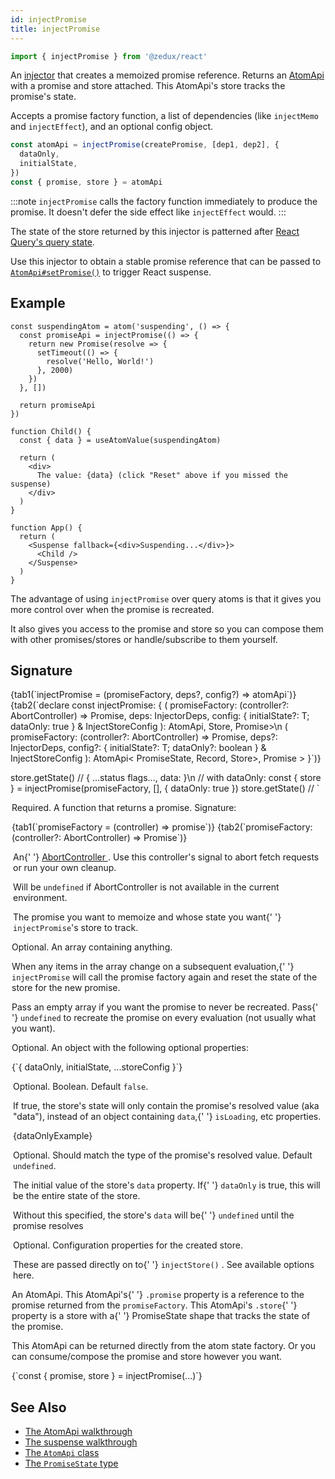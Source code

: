 ```yaml
---
id: injectPromise
title: injectPromise
---
```



```ts
import { injectPromise } from '@zedux/react'
```

An [injector](../glossary#injector) that creates a memoized promise reference. Returns an [AtomApi](../classes/AtomApi) with a promise and store attached. This AtomApi's store tracks the promise's state.

Accepts a promise factory function, a list of dependencies (like `injectMemo` and `injectEffect`), and an optional config object.

```ts
const atomApi = injectPromise(createPromise, [dep1, dep2], {
  dataOnly,
  initialState,
})
const { promise, store } = atomApi
```

:::note
`injectPromise` calls the factory function immediately to produce the promise. It doesn't defer the side effect like `injectEffect` would.
:::

The state of the store returned by this injector is patterned after [React Query's query state](https://tanstack.com/query/latest/docs/react/reference/useQuery).

Use this injector to obtain a stable promise reference that can be passed to [`AtomApi#setPromise()`](../classes/AtomApi#setpromise) to trigger React suspense.

## Example

```tsx live ecosystemId=injectPromise/example resultVar=App
const suspendingAtom = atom('suspending', () => {
  const promiseApi = injectPromise(() => {
    return new Promise(resolve => {
      setTimeout(() => {
        resolve('Hello, World!')
      }, 2000)
    })
  }, [])

  return promiseApi
})

function Child() {
  const { data } = useAtomValue(suspendingAtom)

  return (
    <div>
      The value: {data} (click "Reset" above if you missed the suspense)
    </div>
  )
}

function App() {
  return (
    <Suspense fallback={<div>Suspending...</div>}>
      <Child />
    </Suspense>
  )
}
```

The advantage of using `injectPromise` over query atoms is that it gives you more control over when the promise is recreated.

It also gives you access to the promise and store so you can compose them with other promises/stores or handle/subscribe to them yourself.

## Signature

<Tabs>
  {tab1(`injectPromise = (promiseFactory, deps?, config?) => atomApi`)}
  {tab2(`declare const injectPromise: {
  <T>(
    promiseFactory: (controller?: AbortController) => Promise<T>,
    deps: InjectorDeps,
    config: { initialState?: T; dataOnly: true } & InjectStoreConfig
  ): AtomApi<T, Record<string, any>, Store<T>, Promise<T>>\n
  <T>(
    promiseFactory: (controller?: AbortController) => Promise<T>,
    deps?: InjectorDeps,
    config?: { initialState?: T; dataOnly?: boolean } & InjectStoreConfig
  ): AtomApi<
    PromiseState<T>,
    Record<string, any>,
    Store<PromiseState<T>>,
    Promise<T>
  >
}`)}
</Tabs>

store.getState() // { ...status flags..., data: <the data> }\n
// with dataOnly:
const { store } = injectPromise(promiseFactory, [], { dataOnly: true })
store.getState() // <the data>
`

<Legend>
  <Item name="promiseFactory">
    <p>Required. A function that returns a promise. Signature:</p>
    <Tabs>
      {tab1(`promiseFactory = (controller) => promise`)}
      {tab2(`promiseFactory: (controller?: AbortController) => Promise<T>`)}
    </Tabs>
    <Legend>
      <Item name="controller">
        <p>
          An{' '}
          <a href="https://developer.mozilla.org/en-US/docs/Web/API/AbortController">
            AbortController
          </a>
          . Use this controller's signal to abort fetch requests or run your own
          cleanup.
        </p>
        <p>
          Will be <code>undefined</code> if AbortController is not available in
          the current environment.
        </p>
      </Item>
      <Item link="promise" name="Returns">
        The promise you want to memoize and whose state you want{' '}
        <code>injectPromise</code>'s store to track.
      </Item>
    </Legend>
  </Item>
  <Item name="deps">
    <p>Optional. An array containing anything.</p>
    <p>
      When any items in the array change on a subsequent evaluation,{' '}
      <code>injectPromise</code> will call the promise factory again and reset
      the state of the store for the new promise.
    </p>
    <p>
      Pass an empty array if you want the promise to never be recreated. Pass{' '}
      <code>undefined</code> to recreate the promise on every evaluation (not
      usually what you want).
    </p>
  </Item>
  <Item name="config">
    <p>Optional. An object with the following optional properties:</p>
    <Ts>{`{ dataOnly, initialState, ...storeConfig }`}</Ts>
    <Legend>
      <Item name="dataOnly">
        <p>
          Optional. Boolean. Default <code>false</code>.
        </p>
        <p>
          If true, the store's state will only contain the promise's resolved
          value (aka "data"), instead of an object containing <code>data</code>,{' '}
          <code>isLoading</code>, etc properties.
        </p>
        <Ts>{dataOnlyExample}</Ts>
      </Item>
      <Item name="initialState">
        <p>
          Optional. Should match the type of the promise's resolved value.
          Default <code>undefined</code>.
        </p>
        <p>
          The initial value of the store's <code>data</code> property. If{' '}
          <code>dataOnly</code> is true, this will be the entire state of the
          store.
        </p>
        <p>
          Without this specified, the store's <code>data</code> will be{' '}
          <code>undefined</code> until the promise resolves
        </p>
      </Item>
      <Item name="storeConfig">
        <p>Optional. Configuration properties for the created store.</p>
        <p>
          These are passed directly on to{' '}
          <Link to="injectStore">
            <code>injectStore()</code>
          </Link>
          . See available options <Link to="injectStore#config">here</Link>.
        </p>
      </Item>
    </Legend>
  </Item>
  <Item name="Returns">
    <p>
      An <Link to="../classes/AtomApi">AtomApi</Link>. This AtomApi's{' '}
      <code>.promise</code> property is a reference to the promise returned from
      the <code>promiseFactory</code>. This AtomApi's <code>.store</code>{' '}
      property is a store with a{' '}
      <Link to="../types/PromiseState">PromiseState</Link> shape that tracks the
      state of the promise.
    </p>
    <p>
      This AtomApi can be returned directly from the atom state factory. Or you
      can consume/compose the promise and store however you want.
    </p>
    <Ts>{`const { promise, store } = injectPromise(...)`}</Ts>
  </Item>
</Legend>

## See Also

- [The AtomApi walkthrough](../../walkthrough/atom-apis)
- [The suspense walkthrough](../../walkthrough/suspense)
- [The `AtomApi` class](../classes/AtomApi)
- [The `PromiseState` type](../types/PromiseState)
